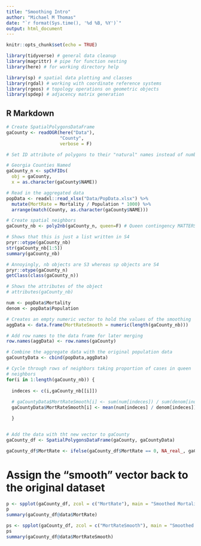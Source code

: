 ```yaml
---
title: "Smoothing Intro"
author: "Michael M Thomas"
date: "`r format(Sys.time(), '%d %B, %Y')`"
output: html_document
---
```


```r
knitr::opts_chunk$set(echo = TRUE)

library(tidyverse) # general data cleanup
library(magrittr) # pipe for function nesting
library(here) # for working directory help

library(sp) # spatial data plotting and classes
library(rgdal) # working with coordinate reference systems
library(rgeos) # topology operations on geometric objects
library(spdep) # adjacency matrix generation


```

## R Markdown

```r
# Create SpatialPolygonsDataFrame
gaCounty <- readOGR(here("Data"), 
                    "County",
                    verbose = F)

# Set ID attribute of polygons to their "natural" names instead of numbers

# Georgia Counties Named
gaCounty_n <- spChFIDs(
  obj = gaCounty,
  x = as.character(gaCounty$NAME))

# Read in the aggregated data
popData <- readxl::read_xlsx("Data/PopData.xlsx") %>% 
  mutate(MortRate = Mortality / Population * 1000) %>% 
  arrange(match(County, as.character(gaCounty$NAME)))


```


```r
# Create spatial neighbors
gaCounty_nb <- poly2nb(gaCounty_n, queen=F) # Queen contingency MATTERS see emmanuel county

```


```r

# Shows that this is just a list written in S4
pryr::otype(gaCounty_nb)
str(gaCounty_nb[1:5])
summary(gaCounty_nb)

# Annoyingly, nb objects are S3 whereas sp objects are S4
pryr::otype(gaCounty_n)
getClass(class(gaCounty_n))

# Shows the attributes of the object
# attributes(gaCounty_nb)
```


```r

num <- popData$Mortality
denom <- popData$Population

# Creates an empty numeric vector to hold the values of the smoothing
aggData <- data.frame(MortRateSmooth = numeric(length(gaCounty_nb)))

# Add row names to the data frame for later merging
row.names(aggData) <- row.names(gaCounty)

# Combine the aggregate data with the original population data
gaCountyData <- cbind(popData,aggData)

# Cycle through rows of neighbors taking proportion of cases in queen
# neighbors
for(i in 1:length(gaCounty_nb)) {
  
  indeces <- c(i,gaCounty_nb[[i]])
  
  # gaCountyData$MortRateSmooth[i] <- sum(num[indeces]) / sum(denom[indeces]) * 1000
  gaCountyData$MortRateSmooth[i] <- mean(num[indeces] / denom[indeces]) * 1000

  }


# Add the data with tht new vector to gaCounty
gaCounty_df <- SpatialPolygonsDataFrame(gaCounty, gaCountyData)

gaCounty_df$MortRate <- ifelse(gaCounty_df$MortRate == 0, NA_real_, gaCounty_df$MortRate)

```


# Assign the "smooth" vector back to the original dataset


```r

p <- spplot(gaCounty_df, zcol = c("MortRate"), main = "Smoothed Mortality Rates 17")
p
summary(gaCounty_df@data$MortRate)

```

```r

ps <- spplot(gaCounty_df, zcol = c("MortRateSmooth"), main = "Smoothed Mortality Rates 17")
ps
summary(gaCounty_df@data$MortRateSmooth)

```



```r

```

  